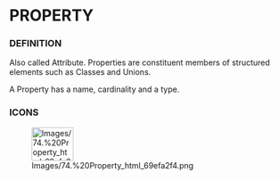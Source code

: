             
= PROPERTY =
 
=== DEFINITION ===
 
Also called Attribute. Properties are constituent members of structured elements such as Classes and Unions.

 
A Property has a name, cardinality and a type.

 
=== ICONS ===
 
[[Image:Images/74.%20Property_html_69efa2f4.png|75x60px]]

 
<br>
<br>

 
<br>

   